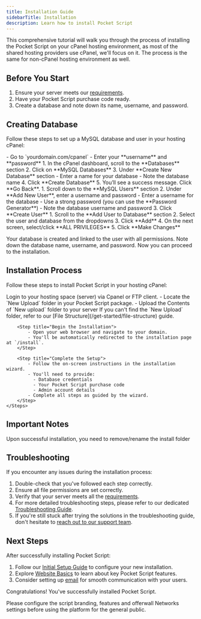 ```yaml
---
title: Installation Guide
sidebarTitle: Installation
description: Learn how to install Pocket Script
---
```


This comprehensive tutorial will walk you through the process of installing the Pocket Script on your cPanel hosting environment, as most of the shared hosting providers use cPanel, we'll focus on it. The process is the same for non-cPanel hosting environment as well.

## Before You Start

1. Ensure your server meets our [requirements](/get-started/server-requirements).
2. Have your Pocket Script purchase code ready.
3. Create a database and note down its name, username, and password.

## Creating Database

Follow these steps to set up a MySQL database and user in your hosting cPanel:

<Steps>
  <Step title="Log in to cPanel">
    - Go to `yourdomain.com/cpanel`
    - Enter your **username** and **password**
  </Step>
  <Step title="Create a Database">
    1. In the cPanel dashboard, scroll to the **Databases** section
    2. Click on **MySQL Databases**
    3. Under **Create New Database** section
      - Enter a name for your database
      - Note the database name
    4. Click **Create Database**
    5. You’ll see a success message. Click **Go Back**.
  </Step>

  <Step title="Create a Database User">
    1. Scroll down to the **MySQL Users** section
    2. Under **Add New User**, enter a username and password
      - Enter a username for the database
      - Use a strong password (you can use the **Password Generator**)
      - Note the database username and password
    3. Click **Create User**
  </Step>

  <Step title="Add User to Database">
    1. Scroll to the **Add User to Database** section
    2. Select the user and database from the dropdowns
    3. Click **Add**
    4. On the next screen, select/click **ALL PRIVILEGES**
    5. Click **Make Changes**
  </Step>
</Steps>

Your database is created and linked to the user with all permissions. Note down the database name, username, and password. Now you can proceed to the installation.

## Installation Process

Follow these steps to install Pocket Script in your hosting cPanel:

<Steps>
  <Step title="Upload the Archive">
    Login to your hosting space (server) via Cpanel or FTP client.
  </Step>

  <Step title="Upload the Files">
    - Locate the `New Upload` folder in your Pocket Script package.
    - Upload the Contents of `New upload` folder to your server
    <Note>If you can't find the `New Upload` folder, refer to our [File Structure](/get-started/file-structure) guide.</Note>
  </Step>

        <Step title="Begin the Installation">
            - Open your web browser and navigate to your domain.
            - You'll be automatically redirected to the installation page at `/install`.
        </Step>
        
        <Step title="Complete the Setup">
            - Follow the on-screen instructions in the installation wizard.
            - You'll need to provide:
              - Database credentials
              - Your Pocket Script purchase code
              - Admin account details
            - Complete all steps as guided by the wizard.
        </Step>
    </Steps>

## Important Notes

<Warning>Upon successful installation, you need to remove/rename the install folder</Warning>

## Troubleshooting

If you encounter any issues during the installation process:

1. Double-check that you've followed each step correctly.
2. Ensure all file permissions are set correctly.
3. Verify that your server meets all the [requirements](/get-started/server-requirements).
4. For more detailed troubleshooting steps, please refer to our dedicated [Troubleshooting Guide](/get-started/troubleshooting).
5. If you're still stuck after trying the solutions in the troubleshooting guide, don't hesitate to [reach out to our support team](https://droidoxy.com/support/).

## Next Steps

After successfully installing Pocket Script:

1. Follow our [Initial Setup Guide](/get-started/initial-setup) to configure your new installation.
2. Explore [Website Basics](/web/essentials) to learn about key Pocket Script features.
3. Consider setting up [email](/web/mailer) for smooth communication with your users.

Congratulations! You've successfully installed Pocket Script. 

Please configure the script branding, features and offerwall Networks settings before using the platform for the general public.
